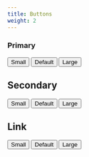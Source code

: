 ```yaml
---
title: Buttons
weight: 2
---
```


### Primary

<Flexbox alignItems="center">
  <Button variant="primary sm">Small</Button>
  <Button variant="primary" ml="4">
    Default
  </Button>
  <Button variant="primary lg" ml="4">
    Large
  </Button>
</Flexbox>

## Secondary

<Flexbox alignItems="center">
  <Button variant="secondary sm">Small</Button>
  <Button variant="secondary" ml="4">
    Default
  </Button>
  <Button variant="secondary lg" ml="4">
    Large
  </Button>
</Flexbox>

## Link

<Flexbox alignItems="center">
  <Button variant="link sm">Small</Button>
  <Button variant="link" ml="4">
    Default
  </Button>
  <Button variant="link lg" ml="4">
    Large
  </Button>
</Flexbox>
